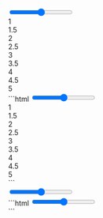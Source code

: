 

<DemoCard title="Indicadoes">
    
<div className="mt-6">
  <input type="range" className="eolo-input" defaultValue={1} min={1} max={5} step={.5} />

  <div className="font-medium flex justify-between px-2 mt-3">
    <div className="before:bg-white/50 before:h-1.5 before:w-px before:block before:mx-1 before:mb-1">1</div>
    <div className="text-xs opacity-60 before:bg-white/50 before:h-1.5 before:w-px before:block before:mx-2 before:mb-1">1.5</div>
    <div className="before:bg-white/50 before:h-1.5 before:w-px before:block before:mx-1 before:mb-1">2</div>
    <div className="text-xs opacity-60 before:bg-white/50 before:h-1.5 before:w-px before:block before:mx-2 before:mb-1">2.5</div>
    <div className="before:bg-white/50 before:h-1.5 before:w-px before:block before:mx-1 before:mb-1">3</div>
    <div className="text-xs opacity-60 before:bg-white/50 before:h-1.5 before:w-px before:block before:mx-2 before:mb-1">3.5</div>
    <div className="before:bg-white/50 before:h-1.5 before:w-px before:block before:mx-1 before:mb-1">4</div>
    <div className="text-xs opacity-60 before:bg-white/50 before:h-1.5 before:w-px before:block before:mx-2 before:mb-1">4.5</div>
    <div className="before:bg-white/50 before:h-1.5 before:w-px before:block before:mx-1 before:mb-1">5</div>
  </div>
</div>

<DemoCardCode>
```html
<input 
  type="range" 
  class="eolo-input" 
  defaultValue={1} 
  min={1} 
  max={5} 
  step={.5} />

<div class="font-medium flex justify-between px-2 mt-3">
  <div class="before:bg-white/50 before:h-1.5 before:w-px before:block before:mx-1 before:mb-1">1</div>
  <div class="text-xs opacity-60 before:bg-white/50 before:h-1.5 before:w-px before:block before:mx-2 before:mb-1">1.5</div>
  <div class="before:bg-white/50 before:h-1.5 before:w-px before:block before:mx-1 before:mb-1">2</div>
  <div class="text-xs opacity-60 before:bg-white/50 before:h-1.5 before:w-px before:block before:mx-2 before:mb-1">2.5</div>
  <div class="before:bg-white/50 before:h-1.5 before:w-px before:block before:mx-1 before:mb-1">3</div>
  <div class="text-xs opacity-60 before:bg-white/50 before:h-1.5 before:w-px before:block before:mx-2 before:mb-1">3.5</div>
  <div class="before:bg-white/50 before:h-1.5 before:w-px before:block before:mx-1 before:mb-1">4</div>
  <div class="text-xs opacity-60 before:bg-white/50 before:h-1.5 before:w-px before:block before:mx-2 before:mb-1">4.5</div>
  <div class="before:bg-white/50 before:h-1.5 before:w-px before:block before:mx-1 before:mb-1">5</div>
</div>
```
</DemoCardCode>


<div className="mt-6">
  <input type="range" className="eolo-input" defaultValue={1} min={1} max={5} step={1} />

  <div className="flex justify-between mt-3">
    <i className="ri-circle-line ri-xl"></i>
    <i className="ri-triangle-line ri-xl"></i>
    <i className="ri-pentagon-line ri-xl"></i>
    <i className="ri-hexagon-line ri-xl"></i>
    <i className="ri-square-line ri-xl"></i>
  </div>
</div>

<DemoCardCode>
```html
<input 
  type="range" 
  class="eolo-input" 
  defaultValue={1} 
  min={1} 
  max={5} 
  step={1} />

<div class="flex justify-between mt-3">
  <i class="ri-circle-line ri-xl"></i>
  <i class="ri-triangle-line ri-xl"></i>
  <i class="ri-pentagon-line ri-xl"></i>
  <i class="ri-hexagon-line ri-xl"></i>
  <i class="ri-square-line ri-xl"></i>
</div>
```
</DemoCardCode>
</DemoCard> 